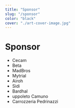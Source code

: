 ```yaml
---
title: "Sponsor"
slug: "/sponsor"
color: "black"
cover: "./art-cover-image.jpg"
---
```


# Sponsor

- Cecam
- Beta 
- MadBros
- Mytrial
- Airoh
- Sidi
- Bardhal
- uppoleto Camuno
- Carrozzeria Pedrinazzi
